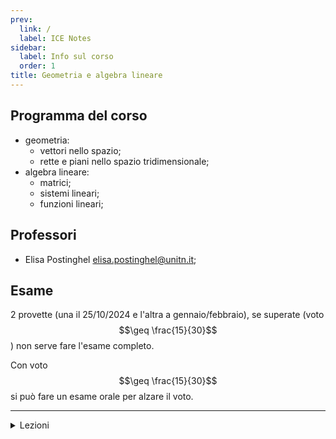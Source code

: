 ```yaml
---
prev:
  link: /
  label: ICE Notes
sidebar:
  label: Info sul corso
  order: 1
title: Geometria e algebra lineare
---
```



## Programma del corso

- geometria:
  - vettori nello spazio;
  - rette e piani nello spazio tridimensionale;
- algebra lineare:
  - matrici;
  - sistemi lineari;
  - funzioni lineari;

## Professori

- Elisa Postinghel
  [elisa.postinghel@unitn.it](mailto:elisa.postinghel@unitn.it);

## Esame

2 provette (una il 25/10/2024 e l'altra a gennaio/febbraio), se superate (voto
$$\geq \frac{15}{30}$$) non serve fare l'esame completo.

Con voto $$\geq \frac{15}{30}$$ si può fare un esame orale per alzare il voto.

---

<details>
<summary>Lezioni</summary>

<ul>
  {(await getCollection("docs"))
    .filter((c) => c.slug.startsWith("geometria-e-algebra-lineare/lezioni/"))
    .map((c) => (
      <li>
        <a href={`/${c.slug}`}>{c.data.title}</a>
      </li>
    ))}
</ul>

</details>
